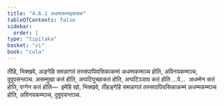 ```yaml
---
title: "4.6.1 अधम्मकम्मद्वादसक"
tableOfContents: false
sidebar:
  order: 1
type: "tipitaka"
basket: "vi"
book: "cula"
---
```



<DynamicBreadcrumb />

<Division number="208" book="cula">

<Paragraph number="861" book="cula">
तीहि, भिक्खवे, अङ्गेहि समन्नागतं तस्सपापियसिकाकम्मं अधम्मकम्मञ्च होति, अविनयकम्मञ्च, दुवूपसन्तञ्च. असम्मुखा कतं होति, अप्पटिपुच्छाकतं होति, अप्पटिञ्ञाय कतं होति …पे…  अधम्मेन कतं होति, वग्गेन कतं होति—  इमेहि खो, भिक्खवे, तीहङ्गेहि समन्नागतं तस्सपापियसिकाकम्मं अधम्मकम्मञ्च होति, अविनयकम्मञ्च, दुवूपसन्तञ्च.
</Paragraph>
</Division>